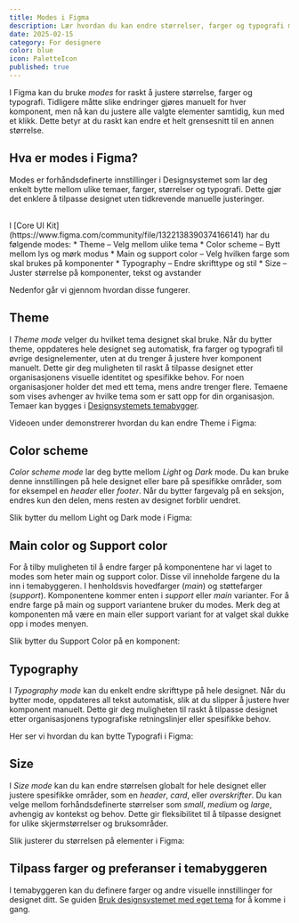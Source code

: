 ```yaml
---
title: Modes i Figma
description: Lær hvordan du kan endre størrelser, farger og typografi med modes i Figma
date: 2025-02-15
category: For designere
color: blue
icon: PaletteIcon
published: true
---
```


I Figma kan du bruke *modes* for raskt å justere størrelse, farger og typografi. Tidligere måtte slike endringer gjøres manuelt for hver komponent, men nå kan du justere alle valgte elementer samtidig, kun med et klikk. Dette betyr at du raskt kan endre et helt grensesnitt til en annen størrelse.

## Hva er modes i Figma?
Modes er forhåndsdefinerte innstillinger i Designsystemet som lar deg enkelt bytte mellom ulike temaer, farger, størrelser og typografi. Dette gjør det enklere å tilpasse designet uten tidkrevende manuelle justeringer.

<br/>
I [Core UI Kit](https://www.figma.com/community/file/1322138390374166141) har du følgende modes:
* Theme – Velg mellom ulike tema
* Color scheme – Bytt mellom lys og mørk modus
* Main og support color – Velg hvilken farge som skal brukes på komponenter
* Typography – Endre skrifttype og stil
* Size – Juster størrelse på komponenter, tekst og avstander

Nedenfor går vi gjennom hvordan disse fungerer.

## Theme
I *Theme mode* velger du hvilket tema designet skal bruke.
Når du bytter theme, oppdateres hele designet seg automatisk, fra farger og typografi til øvrige designelementer, uten at du trenger å justere hver komponent manuelt. Dette gir deg muligheten til raskt å tilpasse designet etter organisasjonens visuelle identitet og spesifikke behov. For noen organisasjoner holder det med ett tema, mens andre trenger flere. Temaene som vises avhenger av hvilke tema som er satt opp for din organisasjon. Temaer kan bygges i [Designsystemets temabygger](https://theme.designsystemet.no/).


Videoen under demonstrerer hvordan du kan endre Theme i Figma:
<ResponsiveIframe
  src='/img/theme.mp4'
  title='Skjermopptak av Figma som viser hvordan bytte mellom ulike modes av Theme.'
  frameBorder='0'
  allow='autoplay; fullscreen; picture-in-picture'
  allowFullScreen
  aspectRatio='16-9'
/>


## Color scheme
*Color scheme mode* lar deg bytte mellom *Light* og *Dark* mode.
Du kan bruke denne innstillingen på hele designet eller bare på spesifikke områder, som for eksempel en *header* eller *footer*. Når du bytter fargevalg på en seksjon, endres kun den delen, mens resten av designet forblir uendret.

Slik bytter du mellom Light og Dark mode i Figma:
<ResponsiveIframe
  src='/img/color-scheme.mp4'
  title='Skjermopptak av Figma som viser hvordan bytte mellom ulike color scheme som dark mode og light mode.'
  frameBorder='0'
  allow='autoplay; fullscreen; picture-in-picture'
  allowFullScreen
  aspectRatio='16-9'
/>


## Main color og Support color
For å tilby muligheten til å endre farger på komponentene har vi laget to modes som heter main og support color. Disse vil inneholde fargene du la inn i temabyggeren. I henholdsvis hovedfarger (*main*) og støttefarger (*support*). Komponentene kommer enten i *support* eller *main* varianter. For å endre farge på main og support variantene bruker du modes. Merk deg at komponenten må være en main eller support variant for at valget skal dukke opp i modes menyen. 

Slik bytter du Support Color på en komponent:

<ResponsiveIframe
  src='/img/support-color.mp4'
  title='Skjermopptak av Figma som viser hvordan bytte mellom ulike support-color i en card.'
  frameBorder='0'
  allow='autoplay; fullscreen; picture-in-picture'
  allowFullScreen
  aspectRatio='16-9'
/>

## Typography
I *Typography mode* kan du enkelt endre skrifttype på hele designet. Når du bytter mode, oppdateres all tekst automatisk, slik at du slipper å justere hver komponent manuelt. Dette gir deg muligheten til raskt å tilpasse designet etter organisasjonens typografiske retningslinjer eller spesifikke behov.

Her ser vi hvordan du kan bytte Typografi i Figma:
<ResponsiveIframe
  src='/img/typography.mp4'
  title='Skjermopptak av Figma som viser hvordan bytte mellom ulike typografi.'
  frameBorder='0'
  allow='autoplay; fullscreen; picture-in-picture'
  allowFullScreen
  aspectRatio='16-9'
/>

## Size
I *Size mode* kan du kan endre størrelsen globalt for hele designet eller justere spesifikke områder, som en *header*, *card*, eller *overskrifter*. Du kan velge mellom forhåndsdefinerte størrelser som *small*, *medium* og *large*, avhengig av kontekst og behov. Dette gir fleksibilitet til å tilpasse designet for ulike skjermstørrelser og bruksområder.

Slik justerer du størrelsen på elementer i Figma:
<ResponsiveIframe
  src='/img/size.mp4'
  title='Skjermopptak av Figma som viser hvordan bytte mellom størrelser.'
  frameBorder='0'
  allow='autoplay; fullscreen; picture-in-picture'
  allowFullScreen
  aspectRatio='16-9'
/>

## Tilpass farger og preferanser i temabyggeren
I temabyggeren kan du definere farger og andre visuelle innstillinger for designet ditt. Se guiden [Bruk designsystemet med eget tema](https://www.designsystemet.no/fundamentals/for-designere/eget-tema) for å komme i gang. 

